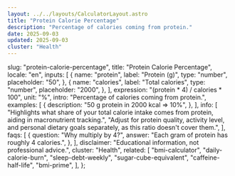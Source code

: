 ```yaml
---
layout: ../../layouts/CalculatorLayout.astro
title: "Protein Calorie Percentage"
description: "Percentage of calories coming from protein."
date: 2025-09-03
updated: 2025-09-03
cluster: "Health"
---
```



  slug: "protein-calorie-percentage",
  title: "Protein Calorie Percentage",
  locale: "en",
  inputs: [
    {
      name: "protein",
      label: "Protein (g)",
      type: "number",
      placeholder: "50",
    },
    {
      name: "calories",
      label: "Total calories",
      type: "number",
      placeholder: "2000",
    },
  ],
  expression: "(protein * 4) / calories * 100",
  unit: "%",
  intro: "Percentage of calories coming from protein.",
  examples: [
    {
      description: "50 g protein in 2000 kcal ⇒ 10%",
    },
  ],
  info: [
    "Highlights what share of your total calorie intake comes from protein, aiding in macronutrient tracking.",
    "Adjust for protein quality, activity level, and personal dietary goals separately, as this ratio doesn't cover them.",
  ],
  faqs: [
    {
      question: "Why multiply by 4?",
      answer: "Each gram of protein has roughly 4 calories.",
    },
  ],
  disclaimer: "Educational information, not professional advice.",
  cluster: "Health",
  related: [
    "bmi-calculator",
    "daily-calorie-burn",
    "sleep-debt-weekly",
    "sugar-cube-equivalent",
    "caffeine-half-life",
    "bmi-prime",
  ],
};

<Calculator schema={schema} />
